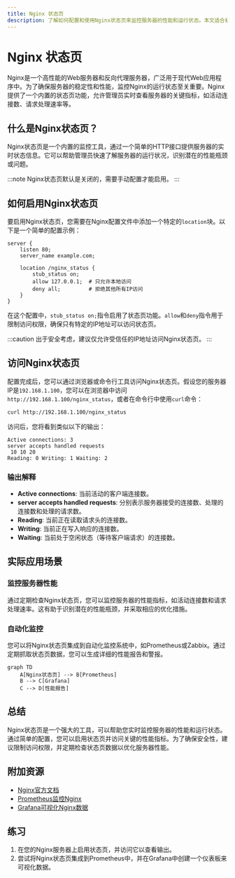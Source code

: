 ```yaml
---
title: Nginx 状态页
description: 了解如何配置和使用Nginx状态页来监控服务器的性能和运行状态。本文适合初学者，包含详细的步骤和实际案例。
---
```


# Nginx 状态页

Nginx是一个高性能的Web服务器和反向代理服务器，广泛用于现代Web应用程序中。为了确保服务器的稳定性和性能，监控Nginx的运行状态至关重要。Nginx提供了一个内置的状态页功能，允许管理员实时查看服务器的关键指标，如活动连接数、请求处理速率等。

## 什么是Nginx状态页？

Nginx状态页是一个内置的监控工具，通过一个简单的HTTP接口提供服务器的实时状态信息。它可以帮助管理员快速了解服务器的运行状况，识别潜在的性能瓶颈或问题。

:::note
Nginx状态页默认是关闭的，需要手动配置才能启用。
:::

## 如何启用Nginx状态页

要启用Nginx状态页，您需要在Nginx配置文件中添加一个特定的`location`块。以下是一个简单的配置示例：

```nginx
server {
    listen 80;
    server_name example.com;

    location /nginx_status {
        stub_status on;
        allow 127.0.0.1;  # 只允许本地访问
        deny all;         # 拒绝其他所有IP访问
    }
}
```

在这个配置中，`stub_status on;`指令启用了状态页功能。`allow`和`deny`指令用于限制访问权限，确保只有特定的IP地址可以访问状态页。

:::caution
出于安全考虑，建议仅允许受信任的IP地址访问Nginx状态页。
:::

## 访问Nginx状态页

配置完成后，您可以通过浏览器或命令行工具访问Nginx状态页。假设您的服务器IP是`192.168.1.100`，您可以在浏览器中访问`http://192.168.1.100/nginx_status`，或者在命令行中使用`curl`命令：

```bash
curl http://192.168.1.100/nginx_status
```

访问后，您将看到类似以下的输出：

```
Active connections: 3 
server accepts handled requests
 10 10 20 
Reading: 0 Writing: 1 Waiting: 2 
```

### 输出解释

- **Active connections**: 当前活动的客户端连接数。
- **server accepts handled requests**: 分别表示服务器接受的连接数、处理的连接数和处理的请求数。
- **Reading**: 当前正在读取请求头的连接数。
- **Writing**: 当前正在写入响应的连接数。
- **Waiting**: 当前处于空闲状态（等待客户端请求）的连接数。

## 实际应用场景

### 监控服务器性能

通过定期检查Nginx状态页，您可以监控服务器的性能指标，如活动连接数和请求处理速率。这有助于识别潜在的性能瓶颈，并采取相应的优化措施。

### 自动化监控

您可以将Nginx状态页集成到自动化监控系统中，如Prometheus或Zabbix。通过定期抓取状态页数据，您可以生成详细的性能报告和警报。

```mermaid
graph TD
    A[Nginx状态页] --> B[Prometheus]
    B --> C[Grafana]
    C --> D[性能报告]
```

## 总结

Nginx状态页是一个强大的工具，可以帮助您实时监控服务器的性能和运行状态。通过简单的配置，您可以启用状态页并访问关键的性能指标。为了确保安全性，建议限制访问权限，并定期检查状态页数据以优化服务器性能。

## 附加资源

- [Nginx官方文档](https://nginx.org/en/docs/)
- [Prometheus监控Nginx](https://prometheus.io/docs/guides/nginx/)
- [Grafana可视化Nginx数据](https://grafana.com/docs/grafana/latest/datasources/prometheus/)

## 练习

1. 在您的Nginx服务器上启用状态页，并访问它以查看输出。
2. 尝试将Nginx状态页集成到Prometheus中，并在Grafana中创建一个仪表板来可视化数据。
